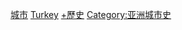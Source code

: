 [[Category:土耳其各地歷史|城市]]
[[Category:各国各城市历史|Turkey]]
[[Category:依土耳其城市來作的分類|+歷史]]
[[Category:亚洲城市史|Category:亚洲城市史]]